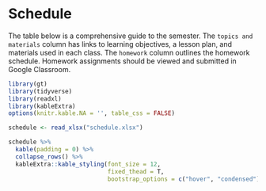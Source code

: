 # Schedule {-}

The table below is a comprehensive guide to the semester. The `topics and materials` column has links to learning objectives, a lesson plan, and materials used in each class. The `homework` column outlines the homework schedule.  Homework assignments should be viewed and submitted in Google Classroom.
```r
library(gt)
library(tidyverse)
library(readxl)
library(kableExtra)
options(knitr.kable.NA = '', table_css = FALSE)

schedule <- read_xlsx("schedule.xlsx")

schedule %>%
  kable(padding = 0) %>%
  collapse_rows() %>%
  kableExtra::kable_styling(font_size = 12,
                            fixed_thead = T,
                            bootstrap_options = c("hover", "condensed"))
```

